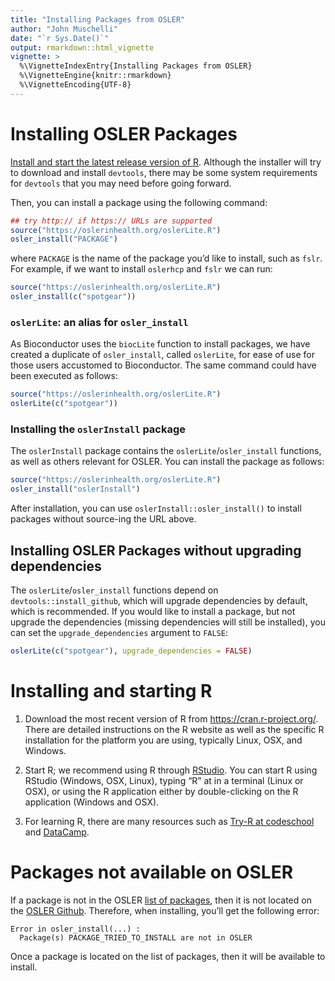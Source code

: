 ```yaml
---
title: "Installing Packages from OSLER"
author: "John Muschelli"
date: "`r Sys.Date()`"
output: rmarkdown::html_vignette
vignette: >
  %\VignetteIndexEntry{Installing Packages from OSLER}
  %\VignetteEngine{knitr::rmarkdown}
  %\VignetteEncoding{UTF-8}
---
```



# Installing OSLER Packages 

[Install and start the latest release version of R](#installing-and-starting-r).  Although the installer will try to download and install `devtools`, there may be some system requirements for `devtools` that you may need before going forward. 

Then, you can install a package using the following command:

```r
## try http:// if https:// URLs are supported
source("https://oslerinhealth.org/oslerLite.R")
osler_install("PACKAGE")
```
where `PACKAGE` is the name of the package you'd like to install, such as `fslr`.  For example, if we want to install `oslerhcp` and `fslr` we can run:
```r
source("https://oslerinhealth.org/oslerLite.R")
osler_install(c("spotgear"))
```

### `oslerLite`: an alias for `osler_install`

As Bioconductor uses the `biocLite` function to install packages, we have created a duplicate of `osler_install`, called `oslerLite`, for ease of use for those users accustomed to Bioconductor.  The same command could have been executed as follows:
```r
source("https://oslerinhealth.org/oslerLite.R")
oslerLite(c("spotgear"))
```

### Installing the `oslerInstall` package

The `oslerInstall` package contains the `oslerLite`/`osler_install` functions, as well as others relevant for OSLER.  You can install the package as follows:

```r
source("https://oslerinhealth.org/oslerLite.R")
osler_install("oslerInstall")
```

After installation, you can use `oslerInstall::osler_install()` to install packages without source-ing the URL above.

## Installing OSLER Packages without upgrading dependencies

The `oslerLite`/`osler_install` functions depend on `devtools::install_github`, which will upgrade dependencies by default, which is recommended.  If you would like to install a package, but not upgrade the dependencies (missing dependencies will still be installed), you can set the `upgrade_dependencies` argument to `FALSE`:

```r
oslerLite(c("spotgear"), upgrade_dependencies = FALSE)
```

# Installing and starting R 

1.  Download the most recent version of R from [https://cran.r-project.org/](https://cran.r-project.org/). There are detailed instructions on the R website as well as the specific R installation for the platform you are using, typically Linux, OSX, and Windows.

2.  Start R; we recommend using R through [RStudio](https://www.rstudio.com/).  You can start R using RStudio (Windows, OSX, Linux), typing "R" at in a terminal (Linux or OSX), or using the R application either by double-clicking on the R application (Windows and OSX).

3.  For learning R, there are many resources such as [Try-R at codeschool](http://tryr.codeschool.com/) and [DataCamp](https://www.datacamp.com/getting-started?step=2&track=r).


# Packages not available on OSLER

If a package is not in the OSLER [list of packages ](https://oslerinhealth.org/list-current-packages), then it is not located on the [OSLER Github](https://github.com/oslerinhealth?tab=repositories).  Therefore, when installing, you'll get the following error:

```
Error in osler_install(...) : 
  Package(s) PACKAGE_TRIED_TO_INSTALL are not in OSLER
```

Once a package is located on the list of packages, then it will be available to install. 

